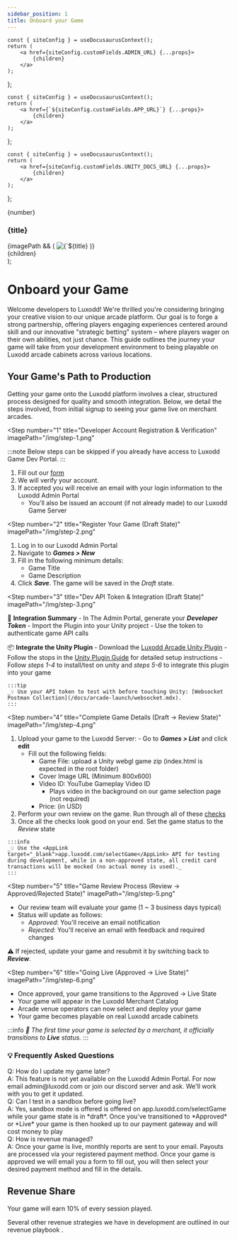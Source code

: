```yaml
---
sidebar_position: 1
title: Onboard your Game
---
```



	const { siteConfig } = useDocusaurusContext();
	return (
		<a href={siteConfig.customFields.ADMIN_URL} {...props}>
			{children}
		</a>
	);
};

	const { siteConfig } = useDocusaurusContext();
	return (
		<a href={`${siteConfig.customFields.APP_URL}`} {...props}>
			{children}
		</a>
	);
};

	const { siteConfig } = useDocusaurusContext();
	return (
		<a href={siteConfig.customFields.UNITY_DOCS_URL} {...props}>
			{children}
		</a>
	);
};

  <div className="step-container">
    <div className="step-header">
      <div className="step-number">{number}</div>
      <h3 className="step-title">{title}</h3>
    </div>
    <div className="step-content">
      {imagePath && (
        <img src={imagePath} alt={`${title} infographic`} className="step-infographic" />
      )}
      <div className="step-description">
        {children}
      </div>
    </div>
  </div>
);

# Onboard your Game

Welcome developers to Luxodd! We're thrilled you're considering bringing your creative vision to our unique arcade platform. Our goal is to forge a strong partnership, offering players engaging experiences centered around skill and our innovative "strategic betting" system – where players wager on their own abilities, not just chance. This guide outlines the journey your game will take from your development environment to being playable on Luxodd arcade cabinets across various locations.

## Your Game's Path to Production

Getting your game onto the Luxodd platform involves a clear, structured process designed for quality and smooth integration. Below, we detail the steps involved, from initial signup to seeing your game live on merchant arcades.

<Step 
  number="1" 
  title="Developer Account Registration & Verification" 
  imagePath="/img/step-1.png"
>
  :::note
  Below steps can be skipped if you already have access to Luxodd Game Dev Portal.
  :::

  1. Fill out our [form](https://forms.gle/ixqvtC9uKjJUNL5k8)
  2. We will verify your account.
  3. If accepted you will receive an email with your login information to the <AdminLink target="_blank">Luxodd Admin Portal</AdminLink>
     - You'll also be issued an account (if not already made) to our <AppLink target="_blank">Luxodd Game Server</AppLink>
</Step>

<Step 
  number="2" 
  title="Register Your Game (Draft State)" 
  imagePath="/img/step-2.png"
>
  1. Log in to our <AdminLink target="_blank">Luxodd Admin Portal</AdminLink>
  2. Navigate to ***Games > New***
  3. Fill in the following minimum details:
     - Game Title
     - Game Description
  4. Click ***Save***. The game will be saved in the _Draft_ state.
</Step>


<Step 
  number="3" 
  title="Dev API Token & Integration (Draft State)" 
  imagePath="/img/step-3.png"
>
  🔌 **Integration Summary**
    - In The Admin Portal, generate your ***Developer Token***
    - Import the Plugin into your Unity project
    - Use the token to authenticate game API calls
  

  📦 **Integrate the Unity Plugin**
    - Download the [Luxodd Arcade Unity Plugin](https://github.com/luxodd/unity-plugin/releases)
    - Follow the stops in the [Unity Plugin Guide](/docs/arcade-launch/unity-plugin/overview.md) for detailed setup instructions
      - Follow *steps 1-4* to install/test on unity and *steps 5-6* to integrate this plugin into your game



    :::tip
    _💡 Use your API token to test with before touching Unity: [Websocket Postman Collection](/docs/arcade-launch/websocket.mdx).
    :::
</Step>

<Step 
  number="4" 
  title="Complete Game Details (Draft → Review State)" 
  imagePath="/img/step-4.png"
>
  1. Upload your game to the Luxodd Server: 
    - Go to ***Games > List*** and click **edit**
      - Fill out the following fields:
        - Game File: upload a Unity webgl game zip (index.html is expected in the root folder)
        - Cover Image URL (Minimum 800x600)
        - Video ID: YouTube Gameplay Video ID 
          - Plays video in the background on our game selection page (not required)
        - Price: (in USD)
  2. Perform your own review on the game. Run through all of these [checks](arcade-launch/game-submission-checklist.md)
  3. Once all the checks look good on your end. Set the game status to the _Review_ state

    :::info
    _💡 Use the <AppLink target="_blank">app.luxodd.com/selectGame</AppLink> API for testing during development, while in a non-approved state, all credit card transactions will be mocked (no actual money is used)._
    :::
</Step>

  <Step 
  number="5" 
  title="Game Review Process (Review → Approved/Rejected State)" 
  imagePath="/img/step-5.png"
  >
  - Our review team will evaluate your game (1 ~ 3 business days typical)
  - Status will update as follows:
    - _Approved_: You'll receive an email notification
    - _Rejected_: You'll receive an email with feedback and required changes

  ⚠️ If rejected, update your game and resubmit it by switching back to ***Review***.
  </Step>


  <Step 
  number="6" 
  title="Going Live (Approved → Live State)" 
  imagePath="/img/step-6.png"
  >
  - Once approved, your game transitions to the Approved → Live State
  - Your game will appear in the Luxodd Merchant Catalog
  - Arcade venue operators can now select and deploy your game
  - Your game becomes playable on real Luxodd arcade cabinets

  :::info
  _🚀 The first time your game is selected by a merchant, it officially transitions to ***Live*** status._
  :::
  </Step>

<div className="faq-container">
  <h3 className="faq-title">💡 Frequently Asked Questions</h3>

  <div className="faq-question">Q: How do I update my game later?</div>
  <div className="faq-answer">A: This feature is not yet available on the <AdminLink target="_blank">Luxodd Admin Portal</AdminLink>. 
  For now email admin@luxodd.com  or join our discord server and ask. We'll work with you to get it updated.</div>

  <div className="faq-question">Q: Can I test in a sandbox before going live?</div>
  <div className="faq-answer">A: Yes, sandbox mode is offered is offered on <AppLink target="_blank">app.luxodd.com/selectGame</AppLink> 
  while your game state is in *draft*. Once you've transitioned to *Approved* or *Live* your 
  game is then hooked up to our payment gateway and will cost money to play</div>

  <div className="faq-question">Q: How is revenue managed?</div>
  <div className="faq-answer">A: Once your game is live, monthly reports are sent to your email. 
  Payouts are processed via your registered payment method. Once your game is approved we will 
  email you a form to fill out, you will then select your desired payment method and fill in the details.</div>
</div>

<div className="step-container">
  <h2>Revenue Share</h2>

  <p>Your game will earn 10% of every session played.</p>

  <p>Several other revenue strategies we have in development are outlined in our revenue <PDFViewer 
    pdfUrl="https://drive.google.com/file/d/1MMvjRvZvb6FtxUDF_4YmPJLDsmKf-ayL/view" 
    title="Luxodd Revenue Playbook">
    playbook
  </PDFViewer>.</p>
</div>
